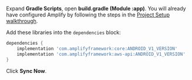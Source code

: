 Expand **Gradle Scripts**, open **build.gradle (Module :app)**. You will already have configured Amplify by following the steps in the [Project Setup walkthrough](/gen1/[platform]/prev/start/project-setup/create-application/).

Add these libraries into the `dependencies` block:
```groovy
dependencies {
    implementation 'com.amplifyframework:core:ANDROID_V1_VERSION'
    implementation 'com.amplifyframework:aws-api:ANDROID_V1_VERSION'
}
```

Click **Sync Now**.
